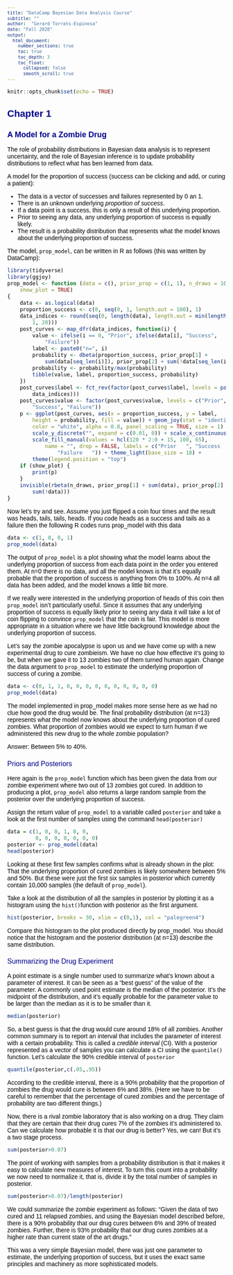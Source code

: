 ```yaml
---
title: "DataCamp Bayesian Data Analysis Course"
subtitle: ""
author:  "Gerard Torrats-Espinosa"
date: "Fall 2020"
output:
  html_document:
    number_sections: true
    toc: true
    toc_depth: 3
    toc_float:
      collapsed: false
      smooth_scroll: true
---
```


<style type="text/css">

h1.title { /* Title */
    font-size: 24px;
    color: DarkBlue;
    font-weight: bold;
    font-style: normal;
}
h3.subtitle { /* Subtitle */
    font-size: 20px;
    color: DarkBlue;
    font-weight: normal;
    font-style: normal;
}
h4.author { /* Author */
    font-size: 16px;
    color: Black;
    font-weight: normal;
    font-style: normal;
}
h4.date { /* Date */
    font-size: 14px;
    color: Black;
    font-weight: normal;
    font-style: italic;
}


h1 { /* Header 1 */
    font-size: 22px;
    color: DarkBlue;
    font-weight: bold; <!-- this could be:  font-weight: bold -->
    font-style: normal;
}
h2 { /* Header 2 */
    font-size: 18px;
    color: DarkBlue;
    font-weight: bold;
    font-style: normal;
}
h3 { /* Header 3 */
    font-size: 16px;
    color: DarkBlue;
    font-weight: normal;
    font-style: normal;
}
h4 { /* Header 4 */
    font-size: 14px;
    color: DarkBlue;
    font-weight: normal;
    font-style: normal;
}
h5 { /* Header 5 */
    font-size: 14px;
    color: Black;
    font-weight: normal;
    font-style: normal;
}


body{ /* Normal  */
      font-size: 14px;
       color: Black;
      font-family: "Arial", Times, serif;
  }
td {  /* Table  */
  font-size: 8px;
}


code.r{ /* Code block */
    font-size: 12px;
}
pre { /* Code block - determines code spacing between lines */
    font-size: 12px;
}
</style>


```r
knitr::opts_chunk$set(echo = TRUE)
```

# Chapter 1

## A Model for a Zombie Drug
The role of probability distributions in Bayesian data analysis is to represent uncertainty, and the role of Bayesian inference is to update probability distributions to reflect what has ben learned from data.


A model for the proportion of success (success can be clicking and add, or curing a patient):

- The data is a vector of successes and failures represented by 0 an 1.
- There is an unknown underlying *proportion of success*.
- If a data point is a success, this is only a result of this underlying proportion.
- Prior to seeing any data, any underlying proportion of success is equally likely.
- The result is a probability distribution that represents what the model knows about the underlying proportion of success.

The model, `prop_model`, can be written in R as follows (this was written by DataCamp): 

```r

library(tidyverse)
library(ggjoy)
prop_model <- function (data = c(), prior_prop = c(1, 1), n_draws = 10000, 
    show_plot = TRUE) 
{
    data <- as.logical(data)
    proportion_success <- c(0, seq(0, 1, length.out = 100), 1)
    data_indices <- round(seq(0, length(data), length.out = min(length(data) + 
        1, 20)))
    post_curves <- map_dfr(data_indices, function(i) {
        value <- ifelse(i == 0, "Prior", ifelse(data[i], "Success", 
            "Failure"))
        label <- paste0("n=", i)
        probability <- dbeta(proportion_success, prior_prop[1] + 
            sum(data[seq_len(i)]), prior_prop[2] + sum(!data[seq_len(i)]))
        probability <- probability/max(probability)
        tibble(value, label, proportion_success, probability)
    })
    post_curves$label <- fct_rev(factor(post_curves$label, levels = paste0("n=", 
        data_indices)))
    post_curves$value <- factor(post_curves$value, levels = c("Prior", 
        "Success", "Failure"))
    p <- ggplot(post_curves, aes(x = proportion_success, y = label, 
        height = probability, fill = value)) + geom_joy(stat = "identity", 
        color = "white", alpha = 0.8, panel_scaling = TRUE, size = 1) + 
        scale_y_discrete("", expand = c(0.01, 0)) + scale_x_continuous("Underlying proportion of success") + 
        scale_fill_manual(values = hcl(120 * 2:0 + 15, 100, 65), 
            name = "", drop = FALSE, labels = c("Prior   ", "Success   ", 
                "Failure   ")) + theme_light(base_size = 18) + 
        theme(legend.position = "top")
    if (show_plot) {
        print(p)
    }
    invisible(rbeta(n_draws, prior_prop[1] + sum(data), prior_prop[2] + 
        sum(!data)))
}
```

Now let's try and see. Assume you just flipped a coin four times and the result was heads, tails, tails, heads. If you code heads as a success and tails as a failure then the following R codes runs prop_model with this data

```r
data <- c(1, 0, 0, 1)
prop_model(data)
```

The output of `prop_model` is a plot showing what the model learns about the underlying proportion of success from each data point in the order you entered them. At n=0 there is no data, and all the model knows is that it's equally probable that the proportion of success is anything from 0% to 100%. At n=4 all data has been added, and the model knows a little bit more.

If we really were interested in the underlying proportion of heads of this coin then `prop_model` isn't particularly useful. Since it assumes that any underlying proportion of success is equally likely prior to seeing any data it will take a lot of coin flipping to convince `prop_model` that the coin is fair. This model is more appropriate in a situation where we have little background knowledge about the underlying proportion of success.


Let's say the zombie apocalypse is upon us and we have come up with a new experimental drug to cure zombieism. We have no clue how effective it's going to be, but when we gave it to 13 zombies two of them turned human again. Change the data argument to `prop_model` to estimate the underlying proportion of success of curing a zombie.


```r
data <- c(0, 1, 1, 0, 0, 0, 0, 0, 0, 0, 0, 0, 0)
prop_model(data)
```
The model implemented in prop_model makes more sense here as we had no clue how good the drug would be. The final probability distribution (at n=13) represents what the model now knows about the underlying proportion of cured zombies. What proportion of zombies would we expect to turn human if we administered this new drug to the whole zombie population?

Answer: Between 5% to 40%.

### Priors and Posteriors

Here again is the `prop_model` function which has been given the data from our zombie experiment where two out of 13 zombies got cured. In addition to producing a plot, `prop_model` also returns a large random sample from the posterior over the underlying proportion of success.

Assign the return value of `prop_model` to a variable called `posterior` and take a look at the first number of samples using the command `head(posterior)`


```r
data = c(1, 0, 0, 1, 0, 0,
         0, 0, 0, 0, 0, 0, 0)
posterior <- prop_model(data)
head(posterior)
```

Looking at these first few samples confirms what is already shown in the plot: That the underlying proportion of cured zombies is likely somewhere between 5% and 50%. But these were just the first six samples in posterior which currently contain 10,000 samples (the default of `prop_model`).

Take a look at the distribution of all the samples in posterior by plotting it as a histogram using the `hist()`function with posterior as the first argument.

```r
hist(posterior, breaks = 30, xlim = c(0,1), col = "palegreen4")
```

Compare this histogram to the plot produced directly by prop_model. You should notice that the histogram and the posterior distribution (at n=13) describe the same distribution.

### Summarizing the Drug Experiment

A point estimate is a single number used to summarize what's known about a parameter of interest. It can be seen as a "best guess" of the value of the parameter. A commonly used point estimate is the median of the posterior. It's the midpoint of the distribution, and it's equally probable for the parameter value to be larger than the median as it is to be smaller than it.

```r
median(posterior)
```
So, a best guess is that the drug would cure around 18% of all zombies. Another common summary is to report an interval that includes the parameter of interest with a certain probability. This is called a *credible interval* (CI). With a posterior represented as a vector of samples you can calculate a CI using the `quantile()` function. Let's calculate the 90% credible interval of `posterior`

```r
quantile(posterior,c(.05,.95))
```

According to the credible interval, there is a 90% probability that the proportion of zombies the drug would cure is between 6% and 38%. (Here we have to be careful to remember that the percentage of cured zombies and the percentage of probability are two different things.)

Now, there is a rival zombie laboratory that is also working on a drug. They claim that they are certain that their drug cures 7% of the zombies it's administered to. Can we calculate how probable it is that our drug is better? Yes, we can! But it's a two stage process.

```r
sum(posterior>0.07)
```

The point of working with samples from a probability distribution is that it makes it easy to calculate new measures of interest. To turn this count into a probability we now need to normalize it, that is, divide it by the total number of samples in posterior.

```r
sum(posterior>0.07)/length(posterior)
```
We could summarize the zombie experiment as follows: "Given the data of two cured and 11 relapsed zombies, and using the Bayesian model described before, there is a 90% probability that our drug cures between 6% and 39% of treated zombies. Further, there is 93% probability that our drug cures zombies at a higher rate than current state of the art drugs."

This was a very simple Bayesian model, there was just one parameter to estimate, the underlying proportion of success, but it uses the exact same principles and machinery as more sophisticated models.